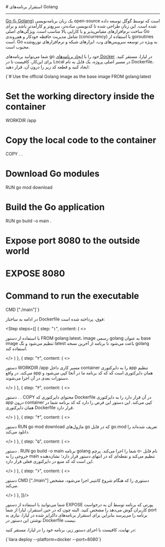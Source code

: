
<Layout>
# استقرار برنامه‌های Golang
<hr className="mb-2" />

<div className="h-4" />
<a href="https://go.dev/" className="blue-link">Go (یا Golang)</a> یک زبان برنامه‌نویسی open-source است که توسط گوگل توسعه داده شده است. این زبان طراحی شده تا کدنویسی ساده‌تر، سریع‌تر و کارآمدتر باشد و برای ساخت نرم‌افزارهای مقیاس‌پذیر و با کارایی بالا مناسب است. ویژگی‌های اصلی Go شامل مدیریت حافظه خودکار و هم‌روندی (concurrency) با استفاده از goroutines است. Go به ویژه در توسعه سرویس‌های وب، ابزارهای شبکه و نرم‌افزارهای توزیع‌شده محبوب است.

<div className="h-2" />

شما می‌توانید برنامه‌های go خود را با <a href="../how-tos/create-app" className="blue-link">ایجاد برنامه‌های Docker</a> در لیارا، مستقر کنید.
برای این‌کار، کافیست تا 
در Local
در مسیر اصلی پروژه، یک فایل به نام <Important>Dockerfile</Important>، ایجاد کنید و قطعه کد زیر را درون آن، قرار دهید:
<div className="h-4" />
        <div dir='ltr'>
            <Highlight className="docker">
                {`# Use the official Golang image as the base image
FROM golang:latest
        
# Set the working directory inside the container
WORKDIR /app

# Copy the local code to the container
COPY . .

# Download Go modules
RUN go mod download

# Build the Go application
RUN go build -o main .

# Expose port 8080 to the outside world
# EXPOSE 8080

# Command to run the executable
CMD ["./main"]`}
            </Highlight>
        </div>
        <div className="h-2" />
        <p>
            در ادامه به ساختار Dockerfile فوق، پرداخته شده است:
        </p>

<Step  steps={[
    {
    step: "۱",
    content: (
    <>    
        <p>
                با استفاده از دستور <Important>FROM golang:latest</Important>، image رسمی golang به عنوان base image تنظیم می‌شود و تگ <Important>latest</Important> باعث می‌شود تا برنامه از آخرین نسخه golang استفاده کند.
        </p>
    </>
    )
    },
    {
    step: "۲",
    content: (
    <>
    <p>
        دستور <Important>WORKDIR /app</Important> مسیر کاری داخل container را به دایرکتوری <Important>app</Important> تنظیم می‌کند. در واقع app همان دایرکتوری است که که کد برنامه ما در آنجا کپی می‌شود و دستورات بعدی در آن اجرا می‌شوند.
    </p>
    </>
    )
    },
    {
    step: "۳",
    content: (
    <>
    <p>
        دستور <Important>. . COPY</Important> محتوای دایرکتوری که <Important>Dockerfile</Important> در آن قرار دارد را به دایرکتوری <Important>app</Important> درون container کپی می‌کند. این دستور این فرض را دارد که کد برنامه شما در همان دایرکتوری Dockerfile قرار دارد.
    </p>
    </>
    )
    },
    {
    step: "۴",
    content: (
    <>
    <p>
        دستور <Important>RUN go mod download</Important> ماژول‌های go که در فایل <Important>go.mod</Important> تعریف شده‌اند را دانلود می‌کند.
    </p>
    </>
    )
    },
    {
    step: "۵",
    content: (
    <>
    <p>
        دستور <Important>. RUN go build -o main </Important> برنامه golang شما را اجرا می‌کند. پرچم <Important>o-</Important> نام فایل خروجی را به <Important>main</Important> تنظیم می‌کند و نقطه‌ای که در انتهای دستور قرار دارد؛ نشان‌دهنده این است که کد منبع در دایرکتوری فعلی قرار دارد.
    </p>
    </>
    )
    },
    {
    step: "۶",
    content: (
    <>
    <p>
        دستور <Important>CMD ["./main"]</Important> دستوری را که هنگام شروع کانتینر اجرا می‌شود، مشخص می‌کند.
    </p>
    </>
    )
    },
]}/>
<div className="h-5" />

<Alert variant="info">
    <p>
      شما می‌توانید با استفاده از دستور <Important>EXPOSE</Important> پورتی که برنامه توسط آن به درخواست کاربران گوش می‌دهد را مشخص کنید. البته چون که در حین استقرار، لیارا از شما port برنامه را می‌پرسد بنابراین برای استقرار برنامه‌های داکرایز شده در لیارا، نیازی به نوشتن این دستور در <Important>Dockerfile</Important> نیست.
    </p>
</Alert>

در نهایت، کافیست با اجرای دستور زیر، برنامه خود را در لیارا، مستقر کنید:
<div className="h-4" />
<div dir='ltr'>
    <Highlight className="docker">
        {`liara deploy --platform=docker --port=8080`}
    </Highlight>
</div>
<div className="h-2" />

</Layout>